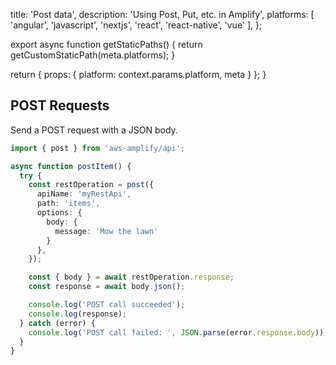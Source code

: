 
  title: 'Post data',
  description: 'Using Post, Put, etc. in Amplify',
  platforms: [
    'angular',
    'javascript',
    'nextjs',
    'react',
    'react-native',
    'vue'
  ],
};

export async function getStaticPaths() {
  return getCustomStaticPath(meta.platforms);
}

  return {
    props: {
      platform: context.params.platform,
      meta
    }
  };
}

## POST Requests

Send a POST request with a JSON body.

```ts
import { post } from 'aws-amplify/api';

async function postItem() {
  try {
    const restOperation = post({
      apiName: 'myRestApi',
      path: 'items',
      options: {
        body: {
          message: 'Mow the lawn'
        }
      },
    });

    const { body } = await restOperation.response;
    const response = await body.json();

    console.log('POST call succeeded');
    console.log(response);
  } catch (error) {
    console.log('POST call failed: ', JSON.parse(error.response.body));
  }
}
```
